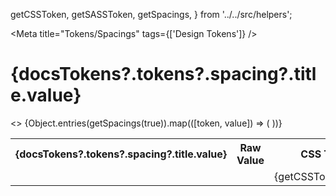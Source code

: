 
  getCSSToken,
  getSASSToken,
  getSpacings,
} from '../../src/helpers';

<Meta title="Tokens/Spacings" tags={['Design Tokens']} />

# {docsTokens?.tokens?.spacing?.title.value}

<MultiLineDescription value={docsTokens?.tokens?.spacing?.description?.value} />

<table>
  <tbody>
    <>
      <tr>
        <th>{docsTokens?.tokens?.spacing?.title.value}</th>
        <th>Raw Value</th>
        <th>CSS Token</th>
        <th>SCSS Token</th>
        <th>JS Token</th>
      </tr>
      {Object.entries(getSpacings(true)).map(([token, value]) => (
        <tr key={`${token}-row`}>
          <td>
            <Spacing className={token.toLowerCase()} borderRadius="var(--syn-border-radius-none)" value={value} />
          </td>
          <td>
            <CopyRawCssPropValue value={token.toLowerCase()} cssProperty="width" />
          </td>
          <td>
            <CopyToClipBoard value={getCSSToken(token)}>
              {getCSSToken(token)}
            </CopyToClipBoard>
          </td>
          <td>
            <CopyToClipBoard value={getSASSToken(token)}>
              {getSASSToken(token)}
            </CopyToClipBoard>
          </td>
          <td>
            <CopyToClipBoard value={token}>
              {token}
            </CopyToClipBoard>
          </td>
        </tr>
      ))}
    </>
  </tbody>
</table>
